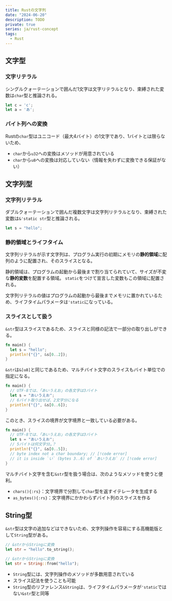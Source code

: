 ```yaml
---
title: Rustの文字列
date: "2024-06-20"
description: TODO
private: true
series: ja/rust-concept
tags:
  - Rust
---
```


## 文字型

### 文字リテラル

シングルクォーテーションで囲んだ1文字は文字リテラルとなり、束縛された変数は`char`型と推論される。

```rs title="文字リテラル"
let c = 'c';
let a = 'あ';
```

### バイト列への変換

Rustの`char`型はユニコード（最大4バイト）の1文字であり、1バイトとは限らないため、

- `char`から`u32`への変換はメソッドが用意されている
- `char`から`u8`への変換は対応していない（情報を失わずに変換できる保証がない）

## 文字列型

### 文字列リテラル

ダブルクォーテーションで囲んだ複数文字は文字列リテラルとなり、束縛された変数は`&'static str`型と推論される。

```rs title="文字列リテラル"
let s = "hello";
```

### 静的領域とライフタイム

文字列リテラルが示す文字列は、プログラム実行の初期にメモリの**静的領域**に配列のように配置され、そのスライスとなる。

静的領域は、プログラムの起動から最後まで割り当てられていて、サイズが不変な**静的変数**を配置する領域。
`static`をつけて宣言した変数もこの領域に配置される。

文字列リテラルの値はプログラムの起動から最後までメモリに置かれているため、ライフタイムパラメータは`'static`になっている。

### スライスとして扱う

`&str`型はスライスであるため、スライスと同様の記法で一部分の取り出しができる。

```rs title="✅ 英文字列の最初の2文字を取り出す" showLineNumbers
fn main() {
  let s = "hello";
  println!("{}", &s[0..2]);
}
```

`&str`は`&[u8]`と同じであるため、マルチバイト文字のスライスもバイト単位での指定になる。

```rs title="✅ 日本語文字列の最初の2文字を取り出す" showLineNumbers
fn main() {
  // UTF-8では、「あいうえお」の各文字は3バイト
  let s = "あいうえお";
  // 6バイト取り出せば、2文字分になる
  println!("{}", &s[0..6]);
}
```

このとき、スライスの境界が文字境界と一致している必要がある。

```rs title="❌ スライスに指定したバイト数が、1文字のバイト数の倍数になっていない" showLineNumbers
fn main() {
  // UTF-8では、「あいうえお」の各文字は3バイト
  let s = "あいうえお";
  // 5バイトは何文字分…？
  println!("{}", &s[0..5]);
  // byte index not a char boundary; // [!code error]
  // it is inside `い` (bytes 3..6) of `あいうえお` // [!code error]
}
```

マルチバイト文字を含む`&str`型を扱う場合は、次のようなメソッドを使うと便利。

- `chars(){:rs}`：文字境界で分割して`char`型を返すイテレータを生成する
- `as_bytes(){:rs}`：文字境界にかかわらずバイト列のスライスを作る

## String型

`&str`型は文字の追加などはできないため、文字列操作を容易にする高機能版として`String`型がある。

```rs title="文字列リテラルからString型の変数を作成 - 1"
// &strからStringに変換
let str = "hello".to_string();
```

```rs title="文字列リテラルからString型の変数を作成 - 2"
// &strからStringに変換
let str = String::from("hello");
```

- `String`型には、文字列操作のメソッドが多数用意されている
- スライス記法を使うことも可能
- `String`型のリファレンス`&String`は、ライフタイムパラメータが`'static`ではない`&str`型と同等
